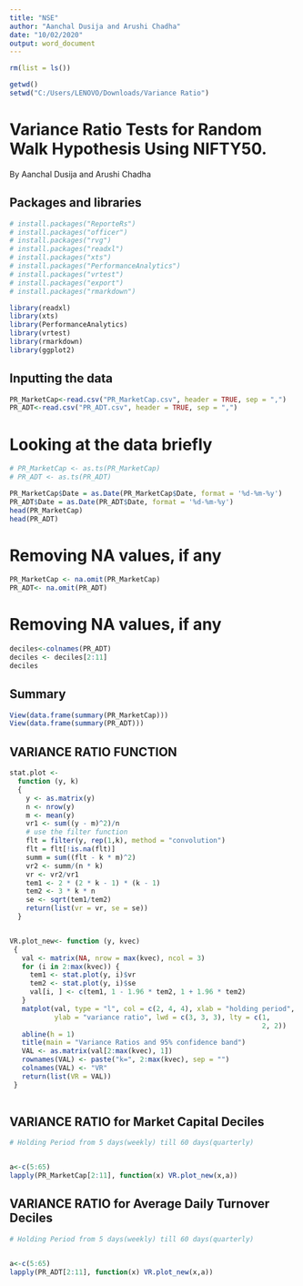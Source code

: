 ---
title: "NSE"
author: "Aanchal Dusija and Arushi Chadha"
date: "10/02/2020"
output: word_document
---

```{r setup, include=FALSE}
rm(list = ls())

getwd()
setwd("C:/Users/LENOVO/Downloads/Variance Ratio")
```

# Variance Ratio Tests for Random Walk Hypothesis Using NIFTY50.

By Aanchal Dusija and Arushi Chadha

## Packages and libraries
``` {r}
# install.packages("ReporteRs")
# install.packages("officer")
# install.packages("rvg") 
# install.packages("readxl")
# install.packages("xts")
# install.packages("PerformanceAnalytics")
# install.packages("vrtest")
# install.packages("export")
# install.packages("rmarkdown")

library(readxl)
library(xts)
library(PerformanceAnalytics)
library(vrtest)
library(rmarkdown)
library(ggplot2)
```


## Inputting the data
``` {r}
PR_MarketCap<-read.csv("PR_MarketCap.csv", header = TRUE, sep = ",")
PR_ADT<-read.csv("PR_ADT.csv", header = TRUE, sep = ",")
```

# Looking at the data briefly
```{r}
# PR_MarketCap <- as.ts(PR_MarketCap)
# PR_ADT <- as.ts(PR_ADT)

PR_MarketCap$Date = as.Date(PR_MarketCap$Date, format = '%d-%m-%y')
PR_ADT$Date = as.Date(PR_ADT$Date, format = '%d-%m-%y')
head(PR_MarketCap)
head(PR_ADT)
```

# Removing NA values, if any
```{r}
PR_MarketCap <- na.omit(PR_MarketCap)
PR_ADT<- na.omit(PR_ADT)
```

# Removing NA values, if any
```{r}
deciles<-colnames(PR_ADT)
deciles <- deciles[2:11]
deciles
```

## Summary 
```{r}
View(data.frame(summary(PR_MarketCap)))
View(data.frame(summary(PR_ADT)))

```
## VARIANCE RATIO FUNCTION 
```{r}
stat.plot <-
  function (y, k)
  {
    y <- as.matrix(y)
    n <- nrow(y)
    m <- mean(y)
    vr1 <- sum((y - m)^2)/n
    # use the filter function
    flt = filter(y, rep(1,k), method = "convolution")
    flt = flt[!is.na(flt)]
    summ = sum((flt - k * m)^2)
    vr2 <- summ/(n * k)
    vr <- vr2/vr1
    tem1 <- 2 * (2 * k - 1) * (k - 1)
    tem2 <- 3 * k * n
    se <- sqrt(tem1/tem2)
    return(list(vr = vr, se = se))
  }


VR.plot_new<- function (y, kvec) 
 {
   val <- matrix(NA, nrow = max(kvec), ncol = 3)
   for (i in 2:max(kvec)) {
     tem1 <- stat.plot(y, i)$vr
     tem2 <- stat.plot(y, i)$se
     val[i, ] <- c(tem1, 1 - 1.96 * tem2, 1 + 1.96 * tem2)
   }
   matplot(val, type = "l", col = c(2, 4, 4), xlab = "holding period", 
           ylab = "variance ratio", lwd = c(3, 3, 3), lty = c(1, 
                                                              2, 2))
   abline(h = 1)
   title(main = "Variance Ratios and 95% confidence band")
   VAL <- as.matrix(val[2:max(kvec), 1])
   rownames(VAL) <- paste("k=", 2:max(kvec), sep = "")
   colnames(VAL) <- "VR"
   return(list(VR = VAL))
 }
 
```

## VARIANCE RATIO for Market Capital Deciles  ##
``` {r pressure1, echo = FALSE}
# Holding Period from 5 days(weekly) till 60 days(quarterly)


a<-c(5:65)
lapply(PR_MarketCap[2:11], function(x) VR.plot_new(x,a))
```

## VARIANCE RATIO for Average Daily Turnover Deciles  ##
``` {r pressure2, echo = FALSE}
# Holding Period from 5 days(weekly) till 60 days(quarterly)


a<-c(5:65)
lapply(PR_ADT[2:11], function(x) VR.plot_new(x,a))
```